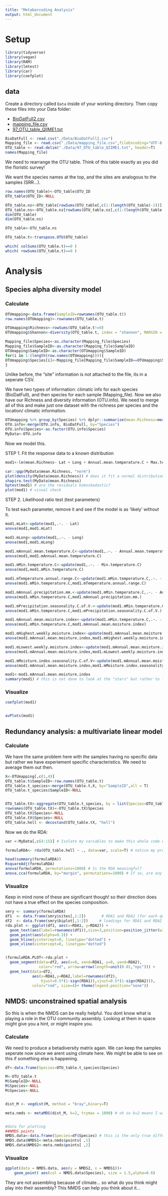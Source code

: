 ```yaml
---
title: "Metabarcoding Analysis"
output: html_document
---
```


# Setup

```r
library(tidyverse)
library(vegan)
library(RAM)
library(lmtest)
library(car)
library(coefplot)
```

## data

Create a directory called `Data` inside of your working directory. Then copy these files into your Data folder:

  * [BioDatFull2.csv](./Data/BioDatFull2.csv)
  * [mapping_file.csv](./Data/mapping_file.csv)
  * [97_OTU_table_QIIME1.txt](./Data/97_OTU_table_QIIME1.txt)

```r
BioDatFull <- read.csv("./Data/BioDatFull2.csv")
Mapping_file <- read.csv("./Data/mapping_file.csv",fileEncoding="UTF-8-BOM")
OTU_table <- read.delim("./Data/97_OTU_table_QIIME1.txt", header=T)
names(Mapping_file)
```


We need to rearrange the OTU table. Think of this table exactly as you did the floristic survey! 

We want the species names at the top, and the sites are analogous to the samples (SRR...).

```r
row.names(OTU_table)<-OTU_table$OTU_ID
OTU_table$OTU_ID<-NULL

OTU_table.nz<-OTU_table[rowSums(OTU_table[,c(1:(length(OTU_table)-1))])!=0,]
OTU_table.ns<-OTU_table.nz[rowSums(OTU_table.nz[,c(1:(length(OTU_table.nz)-1))])!=1,] # We want to remove singletons because they are likely to be errors, especially in such a large dataset. 
dim(OTU_table)
dim(OTU_table.ns)

OTU_table<-OTU_table.ns

OTU_table.t<-transpose.OTU(OTU_table) 

which( colSums(OTU_table.t)==0 )
which( rowSums(OTU_table.t)==0 )
```


# Analysis

## Species alpha diversity model

### Calculate


```r
OTUmapping<-data.frame(SampleID=rownames(OTU_table.t))
row.names(OTUmapping)<-rownames(OTU_table.t)

OTUmapping$Richness<-rowSums(OTU_table.t!=0)
OTUmapping$Shannon<-diversity(OTU_table.t, index = "shannon", MARGIN = 1, base = exp(1))

Mapping_file$Species<-as.character(Mapping_file$Species) 
Mapping_file$SampleID<-as.character(Mapping_file$SampleID) 
OTUmapping$SampleID<-as.character(OTUmapping$SampleID) 
for(i in 1:(length(row.names(OTUmapping)))){
OTUmapping$Species[i]<-Mapping_file[Mapping_file$SampleID==OTUmapping$SampleID[i],]$Species
}
```

Unlike before, the "site" information is not attached to the file, its in a seperate CSV. 

We have two types of information: climatic info for each species (BioDatFull), and then species for each sample (Mapping_file). Now we also have our Richness and diversity information (OTU.info). We need to merge all of this and make just one dataset with the richness per species and the location/ climatic information.

```r
OTUmapping %>% group_by(Species) %>% dplyr::summarise(mean.Richness=mean(Richness),mean.Shannon=mean(Shannon)) -> OTU.info
OTU.info<-merge(OTU.info, BioDatFull, by="Species")
OTU.info$Species<-as.factor(OTU.info$Species)
MyData<-OTU.info
```

Now we model this. 

STEP 1. Fit the response data to a known distribution

```r
mod1<-lm(mean.Richness~ Lat + Long + Annual.mean.temperature.C + Max.temperature.C+ Min.temperature.C + Temperature.annual.range.C+ Annual.precipitation.mm. + Precipitation.seasonality.C.of.V.+ Annual.mean.moisture.index + Highest.weekly.moisture.index+ Lowest.weekly.moisture.index+ Moisture.index.seasonality.C.of.V., data = MyData)

car::qqp(MyData$mean.Richness, "norm")
plot(density(MyData$mean.Richness)) # does it fit a normal distribution?
shapiro.test(MyData$mean.Richness) 
bptest(mod1) # are the residuals homoskedastic?
plot(mod1) # visual check
```

STEP 2. Likelihood ratio test (test parameters)

To test each parameter, remove it and see if the model is as 'likely' without it. 


```r
mod1.mLat<-update(mod1,.~. - Lat)
anova(mod1,mod1.mLat)

mod1.mLong<-update(mod1,.~. - Long)
anova(mod1,mod1.mLong)

mod1.mAnnual.mean.temperature.C<-update(mod1,.~. - Annual.mean.temperature.C)
anova(mod1,mod1.mAnnual.mean.temperature.C)

mod1.mMin.temperature.C<-update(mod1,.~. - Min.temperature.C)
anova(mod1,mod1.mMin.temperature.C)

mod1.mTemperature.annual.range.C<-update(mod1.mMin.temperature.C,.~. - Temperature.annual.range.C)
anova(mod1.mMin.temperature.C,mod1.mTemperature.annual.range.C)

mod1.mAnnual.precipitation.mm.<-update(mod1.mMin.temperature.C,.~. - Annual.precipitation.mm.)
anova(mod1.mMin.temperature.C,mod1.mAnnual.precipitation.mm.)

mod1.mPrecipitation.seasonality.C.of.V.<-update(mod1.mMin.temperature.C,.~. - Precipitation.seasonality.C.of.V.)
anova(mod1.mMin.temperature.C,mod1.mPrecipitation.seasonality.C.of.V.)

mod1.mAnnual.mean.moisture.index<-update(mod1.mMin.temperature.C,.~. - Annual.mean.moisture.index)
anova(mod1.mMin.temperature.C,mod1.mAnnual.mean.moisture.index)

mod1.mHighest.weekly.moisture.index<-update(mod1.mAnnual.mean.moisture.index,.~. - Highest.weekly.moisture.index)
anova(mod1.mAnnual.mean.moisture.index,mod1.mHighest.weekly.moisture.index)

mod1.mLowest.weekly.moisture.index<-update(mod1.mAnnual.mean.moisture.index,.~. - Lowest.weekly.moisture.index)
anova(mod1.mAnnual.mean.moisture.index,mod1.mLowest.weekly.moisture.index)

mod1.mMoisture.index.seasonality.C.of.V<-update(mod1.mAnnual.mean.moisture.index,.~. - Moisture.index.seasonality.C.of.V.)
anova(mod1.mAnnual.mean.moisture.index,mod1.mMoisture.index.seasonality.C.of.V)

mod1<-mod1.mAnnual.mean.moisture.index
summary(mod1) # this is not done to look at the "stars" but rather to look at the Estimate value.
```

### Visualize

```r
coefplot(mod1)


avPlots(mod1)
```

## Redundancy analysis: a multivariate linear model

### Calculate

We have the same problem here with the samples having no specific data but rather we have experiement specific characteristics. 
We need to average them out then. 

```r
X<-OTUmapping[,c(1,4)]
OTU_table.t$SampleID<-row.names(OTU_table.t)
OTU_table.t_species<-merge(OTU_table.t,X, by="SampleID",all = T)
OTU_table.t_species$SampleID<-NULL


OTU_table.tX<-aggregate(OTU_table.t_species, by = list(Species=OTU_table.t_species$Species), FUN=mean)
rownames(OTU_table.tX)<-OTU_table.tX$Species
OTU_table.tX$Species<-NULL
OTU_table.tX$Species<-NULL
OTU_table.hell <- decostand(OTU_table.tX, "hell")
```

Now we do the RDA:

```r
var <-MyData[,c(4:15)] # Isolate my variables to make this whole code easier to read

formulaRDA<- rda(OTU_table.hell ~ ., data=var, scale=T) # notice my predictive variable are being scaled too.

head(summary(formulaRDA))
RsquareAdj(formulaRDA)
anova(formulaRDA, permutations=1000) # Is the RDA meaningful?
anova.cca(formulaRDA, by="margin", permutations=1000) # If so, are any predictor variables meaningful?

```


### Visualize

Keep in mind none of these are significant though! so their direction does not have a true effect on the species composition. 


```r
smry <- summary(formulaRDA)
df1  <- data.frame(smry$sites[,1:2])       # RDA1 and RDA2 (for each quadrate)
df2  <- data.frame(smry$biplot[,1:2])     # loadings for RDA1 and RDA2 (for each variable)
rda.plot <- ggplot(df1, aes(x=RDA1, y=RDA2)) + 
  geom_text(aes(label=rownames(df1)),size=3,position=position_jitter(width=.2,height=.2)) +
  geom_point(aes(alpha=0.3)) +
  geom_hline(yintercept=0, linetype="dotted") +
  geom_vline(xintercept=0, linetype="dotted")  


(formulaRDA.PLOT<-rda.plot +
  geom_segment(data=df2, aes(x=0, xend=RDA1, y=0, yend=RDA2), 
               color="red", arrow=arrow(length=unit(0.01,"npc"))) +
  geom_text(data=df2, 
            aes(x=RDA1,y=RDA2,label=rownames(df2),
                hjust=0.5*(1-sign(RDA1)),vjust=0.5*(1-sign(RDA2))), 
            color="red", size=4)+ theme(legend.position="none"))
```


## NMDS: unconstrained spatial analysis

So this is when the NMDS can be really helpful. You dont know what is playing a role in the OTU community assembly. Looking at them in space might give you a hint, or might inspire you. 

### Calculate

We need to produce a betadiversity matrix again. We can keep the samples seperate now since we arent using climate here. We might be able to see on this if something else is happening. 

```r
df<-data.frame(Species=OTU_table.t_species$Species)

M<-OTU_table.t
M$SampleID<-NULL
M$Species<-NULL
M$Species<-NULL


dist_M <- vegdist(M, method = "bray",binary=T)
```


```r
meta.nmds <- metaMDS(dist_M, k=2, trymax = 1000) # ok so k=2 means I want 2 dimensions 


#data for plotting 
##NMDS points
NMDS.data<-data.frame(Species=df$Species) # this is the only true difference from floristic composition analysis. Instead of using plots location and population, we want to visualize their species. 
NMDS.data$NMDS1<-meta.nmds$points[ ,1] 
NMDS.data$NMDS2<-meta.nmds$points[ ,2] 
```


### Visualize

```r
ggplot(data = NMDS.data, aes(y = NMDS2, x = NMDS1))+ 
    geom_point( aes(col = NMDS.data$Species), size = 1.5,alpha=0.6)
```

They are not assembling because of climate... so what do you think might play into their assembly? This NMDS can help you think about it... 


